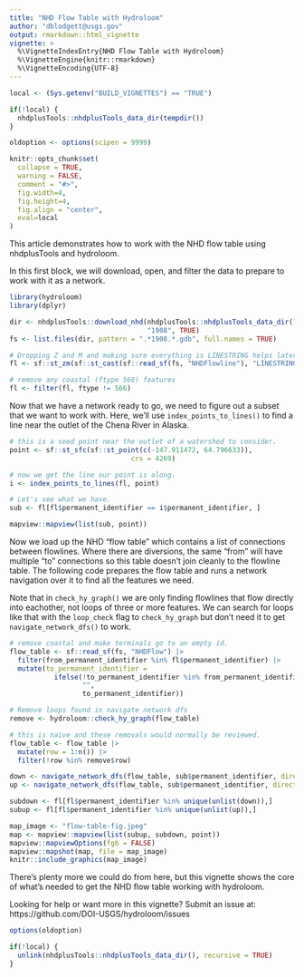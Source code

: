 ```yaml
---
title: "NHD Flow Table with Hydroloom"
author: "dblodgett@usgs.gov"
output: rmarkdown::html_vignette
vignette: >
  %\VignetteIndexEntry{NHD Flow Table with Hydroloom}
  %\VignetteEngine{knitr::rmarkdown}
  %\VignetteEncoding{UTF-8}
---
```


```r
local <- (Sys.getenv("BUILD_VIGNETTES") == "TRUE")

if(!local) {
  nhdplusTools::nhdplusTools_data_dir(tempdir())
}

oldoption <- options(scipen = 9999)

knitr::opts_chunk$set(
  collapse = TRUE,
  warning = FALSE,
  comment = "#>",
  fig.width=4,
  fig.height=4,
  fig.align = "center",
  eval=local
)

```

This article demonstrates how to work with the NHD flow table using nhdplusTools and hydroloom.

In this first block, we will download, open, and filter the data to prepare to work with it as a network.

```r
library(hydroloom)
library(dplyr)

dir <- nhdplusTools::download_nhd(nhdplusTools::nhdplusTools_data_dir(), 
                                  "1908", TRUE)
fs <- list.files(dir, pattern = ".*1908.*.gdb", full.names = TRUE)

# Dropping Z and M and making sure everything is LINESTRING helps later.
fl <- sf::st_zm(sf::st_cast(sf::read_sf(fs, "NHDFlowline"), "LINESTRING"))

# remove any coastal (ftype 566) features
fl <- filter(fl, ftype != 566)
```

Now that we have a network ready to go, we need to figure out a subset that we want to work with. Here, we'll use `index_points_to_lines()` to find a line near the outlet of the Chena River in Alaska. 
```r
# this is a seed point near the outlet of a watershed to consider.
point <- sf::st_sfc(sf::st_point(c(-147.911472, 64.796633)), 
                              crs = 4269)

# now we get the line our point is along.
i <- index_points_to_lines(fl, point)

# Let's see what we have.
sub <- fl[fl$permanent_identifier == i$permanent_identifier, ]

mapview::mapview(list(sub, point))
```

Now we load up the NHD "flow table" which contains a list of connections between flowlines. Where there are diversions, the same "from" will have multiple "to" connections so this table doesn't join cleanly to the flowline table. The following code prepares the flow table and runs a network navigation over it to find all the features we need.

Note that in `check_hy_graph()` we are only finding flowlines that flow directly into eachother, not loops of three or more features. We can search for loops like that with the `loop_check` flag to `check_hy_graph` but don't need it to get `navigate_network_dfs()` to work.

```r
# remove coastal and make terminals go to an empty id.
flow_table <- sf::read_sf(fs, "NHDFlow") |>
  filter(from_permanent_identifier %in% fl$permanent_identifier) |>
  mutate(to_permanent_identifier = 
           ifelse(!to_permanent_identifier %in% from_permanent_identifier, 
                  "", 
                  to_permanent_identifier))

# Remove loops found in navigate network dfs
remove <- hydroloom::check_hy_graph(flow_table)

# this is naive and these removals would normally be reviewed.
flow_table <- flow_table |>
  mutate(row = 1:n()) |>
  filter(!row %in% remove$row)

down <- navigate_network_dfs(flow_table, sub$permanent_identifier, direction = "down")
up <- navigate_network_dfs(flow_table, sub$permanent_identifier, direction = "up")

subdown <- fl[fl$permanent_identifier %in% unique(unlist(down)),]
subup <- fl[fl$permanent_identifier %in% unique(unlist(up)),]

map_image <- "flow-table-fig.jpeg"
map <- mapview::mapview(list(subup, subdown, point))
mapview::mapviewOptions(fgb = FALSE)
mapview::mapshot(map, file = map_image)
knitr::include_graphics(map_image)
```

There's plenty more we could do from here, but this vignette shows the core of what's needed to get the NHD flow table working with hydroloom.

Looking for help or want more in this vignette? Submit an issue at: https://github.com/DOI-USGS/hydroloom/issues 

```r
options(oldoption)

if(!local) {
  unlink(nhdplusTools::nhdplusTools_data_dir(), recursive = TRUE)
}
```
